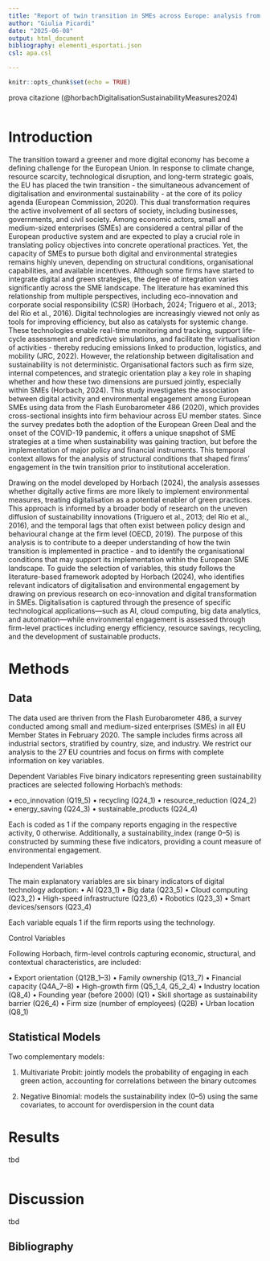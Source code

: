```yaml
---
title: "Report of twin transition in SMEs across Europe: analysis from Eurobarometer data"
author: "Giulia Picardi"
date: "2025-06-08"
output: html_document
bibliography: elementi_esportati.json 
csl: apa.csl

---
```


```r
knitr::opts_chunk$set(echo = TRUE)

```

prova citazione (@horbachDigitalisationSustainabilityMeasures2024)

```r

```


# Introduction

The transition toward a greener and more digital economy has become a defining challenge for the European Union. In response to climate change, resource scarcity, technological disruption, and long-term strategic goals, the EU has placed the twin transition - the simultaneous advancement of digitalisation and environmental sustainability - at the core of its policy agenda (European Commission, 2020). This dual transformation requires the active involvement of all sectors of society, including businesses, governments, and civil society. Among economic actors, small and medium-sized enterprises (SMEs) are considered a central pillar of the European productive system and are expected to play a crucial role in translating policy objectives into concrete operational practices. Yet, the capacity of SMEs to pursue both digital and environmental strategies remains highly uneven, depending on structural conditions, organisational capabilities, and available incentives.
Although some firms have started to integrate digital and green strategies, the degree of integration varies significantly across the SME landscape. The literature has examined this relationship from multiple perspectives, including eco-innovation and corporate social responsibility (CSR) (Horbach, 2024; Triguero et al., 2013; del Río et al., 2016). Digital technologies are increasingly viewed not only as tools for improving efficiency, but also as catalysts for systemic change. These technologies enable real-time monitoring and tracking, support life-cycle assessment and predictive simulations, and facilitate the virtualisation of activities - thereby reducing emissions linked to production, logistics, and mobility (JRC, 2022). However, the relationship between digitalisation and sustainability is not deterministic. Organisational factors such as firm size, internal competences, and strategic orientation play a key role in shaping whether and how these two dimensions are pursued jointly, especially within SMEs (Horbach, 2024).
This study investigates the association between digital activity and environmental engagement among European SMEs using data from the Flash Eurobarometer 486 (2020), which provides cross-sectional insights into firm behaviour across EU member states. Since the survey predates both the adoption of the European Green Deal and the onset of the COVID-19 pandemic, it offers a unique snapshot of SME strategies at a time when sustainability was gaining traction, but before the implementation of major policy and financial instruments. This temporal context allows for the analysis of structural conditions that shaped firms' engagement in the twin transition prior to institutional acceleration.

Drawing on the model developed by Horbach (2024), the analysis assesses whether digitally active firms are more likely to implement environmental measures, treating digitalisation as a potential enabler of green practices. This approach is informed by a broader body of research on the uneven diffusion of sustainability innovations (Triguero et al., 2013; del Río et al., 2016), and the temporal lags that often exist between policy design and behavioural change at the firm level (OECD, 2019). 
The purpose of this analysis is to contribute to a deeper understanding of how the twin transition is implemented in practice - and to identify the organisational conditions that may support its implementation within the European SME landscape. 
To guide the selection of variables, this study follows the literature-based framework adopted by Horbach (2024), who identifies relevant indicators of digitalisation and environmental engagement by drawing on previous research on eco-innovation and digital transformation in SMEs. Digitalisation is captured through the presence of specific technological applications—such as AI, cloud computing, big data analytics, and automation—while environmental engagement is assessed through firm-level practices including energy efficiency, resource savings, recycling, and the development of sustainable products.



# Methods

## Data

The data used are thriven from the Flash Eurobarometer 486, a survey conducted among small and medium-sized enterprises (SMEs) in all EU Member States in February 2020. The sample includes firms across all industrial sectors, stratified by country, size, and industry. We restrict our analysis to the 27 EU countries and focus on firms with complete information on key variables.

Dependent Variables
Five binary indicators representing green sustainability practices are selected following Horbach's methods:

•	eco_innovation (Q19_5)
•	recycling (Q24_1)
•	resource_reduction (Q24_2)
•	energy_saving (Q24_3)
•	sustainable_products (Q24_4)

Each is coded as 1 if the company reports engaging in the respective activity, 0 otherwise. Additionally, a sustainability_index (range 0–5) is constructed by summing these five indicators, providing a count measure of environmental engagement.


Independent Variables

The main explanatory variables are six binary indicators of digital technology adoption:
•	AI (Q23_1)
•	Big data (Q23_5)
•	Cloud computing (Q23_2)
•	High-speed infrastructure (Q23_6)
•	Robotics (Q23_3)
•	Smart devices/sensors (Q23_4)

Each variable equals 1 if the firm reports using the technology.


Control Variables

Following Horbach, firm-level controls capturing economic, structural, and contextual characteristics, are included:

•	Export orientation (Q12B_1–3)
•	Family ownership (Q13_7)
•	Financial capacity (Q4A_7–8)
•	High-growth firm (Q5_1_4, Q5_2_4)
•	Industry location (Q8_4)
•	Founding year (before 2000) (Q1)
•	Skill shortage as sustainability barrier (Q26_4)
•	Firm size (number of employees) (Q2B)
•	Urban location (Q8_1)


## Statistical Models

Two complementary models:

1.	Multivariate Probit: jointly models the probability of engaging in each green action, accounting for correlations between the binary outcomes

2.	Negative Binomial: models the sustainability index (0–5) using the same covariates, to account for overdispersion in the count data



# Results
tbd
```r

```

# Discussion
tbd

## Bibliography 










